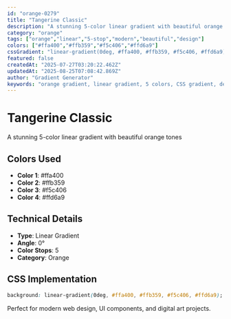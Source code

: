 ```yaml
---
id: "orange-0279"
title: "Tangerine Classic"
description: "A stunning 5-color linear gradient with beautiful orange tones"
category: "orange"
tags: ["orange","linear","5-stop","modern","beautiful","design"]
colors: ["#ffa400","#ffb359","#f5c406","#ffd6a9"]
cssGradient: "linear-gradient(0deg, #ffa400, #ffb359, #f5c406, #ffd6a9)"
featured: false
createdAt: "2025-07-27T03:20:22.462Z"
updatedAt: "2025-08-25T07:08:42.869Z"
author: "Gradient Generator"
keywords: "orange gradient, linear gradient, 5 colors, CSS gradient, design, #ffa400, #ffb359, #f5c406, #ffd6a9"
---
```


# Tangerine Classic

A stunning 5-color linear gradient with beautiful orange tones

## Colors Used
- **Color 1**: #ffa400
- **Color 2**: #ffb359
- **Color 3**: #f5c406
- **Color 4**: #ffd6a9

## Technical Details
- **Type**: Linear Gradient
- **Angle**: 0°
- **Color Stops**: 5
- **Category**: Orange

## CSS Implementation
```css
background: linear-gradient(0deg, #ffa400, #ffb359, #f5c406, #ffd6a9);
```

Perfect for modern web design, UI components, and digital art projects.
